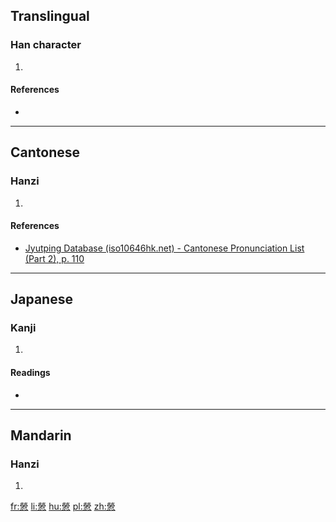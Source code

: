 ==Translingual==

===Han character===
{{Han char|rn=61|rad=心|as=12|sn=16|four=|canj=火火月大心 (FFBKP)|ids=⿱[[勞]][[心]]}}

# {{defn|Han|sort=心12}}

====References====
* {{Han ref|kx=0403.200|dkj=11240|dj=0743.220|hdz=42351.070|uh=61A5|ud=24997}}

----

==Cantonese==

===Hanzi===
{{yue-hanzi|jyut=[[lou4]]|y=lou4}}

# {{defn|lang=yue|sort=心12}}

====References====
* [http://www.iso10646hk.net/jp/document/download.jsp Jyutping Database (iso10646hk.net) - Cantonese Pronunciation List (Part 2), p. 110]

----

==Japanese==

===Kanji===
{{ja-kanji|grade=|rs=心12}}

# {{defn|lang=ja|sort=心12}}

====Readings====
* {{ja-readings|on=[[ろう]] (rō)|kun=[[くるしむ]] (kurushimu)}}

----

==Mandarin==

===Hanzi===
{{cmn-hanzi|pin=[[láo]] ([[lao2]])|wg=lao<sup>2</sup>}}

# {{defn|lang=cmn|sort=心12}}

[[fr:憥]]
[[li:憥]]
[[hu:憥]]
[[pl:憥]]
[[zh:憥]]